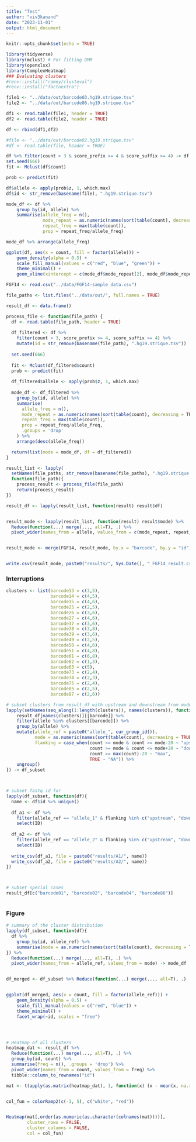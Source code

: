 ```yaml
---
title: "Test"
author: "viv3kanand"
date: "2023-11-01"
output: html_document
---
```


```r
knitr::opts_chunk$set(echo = TRUE)
```

```r
library(tidyverse)
library(mclust) # For fitting GMM
library(openxlsx)
library(ComplexHeatmap)
### Evaluating clusters
#renv::install("ramey/clusteval")
#renv::install("factoextra")
```

```r
file1 <- "../data/out/barcode03.hg19.strique.tsv"
file2 <- "../data/out/barcode86.hg19.strique.tsv"

df1 <- read.table(file1, header = TRUE)
df2 <- read.table(file2, header = TRUE)

df <- rbind(df1,df2)

#file <- "../data/out/barcode02.hg19.strique.tsv"
#df <- read.table(file, header = TRUE)

df %>% filter(count > 3 & score_prefix >= 4 & score_suffix >= 4) -> df
set.seed(666)
fit <- Mclust(df$count)

prob <- predict(fit)

df$allele <- apply(prob$z, 1, which.max)
df$id <- str_remove(basename(file), ".hg19.strique.tsv")

mode_df <- df %>%
    group_by(id, allele) %>%
    summarise(allele_freq = n(),
              mode_repeat = as.numeric(names(sort(table(count), decreasing = TRUE)[1])),
              repeat_freq = max(table(count)),
              prop = repeat_freq/allele_freq)

mode_df %>% arrange(allele_freq)


```


```r
ggplot(df, aes(x = count, fill = factor(allele))) +
    geom_density(alpha = 0.5) +
    scale_fill_manual(values = c("red", "blue", "green")) +
    theme_minimal() +
    geom_vline(xintercept = c(mode_df$mode_repeat[2], mode_df$mode_repeat[3]), linetype = "dashed")
```



```r
FGF14 <- read.csv("../data/FGF14-sample data.csv")

file_paths <- list.files("../data/out/", full.names = TRUE)

result_df <- data.frame()

process_file <- function(file_path) {
  df <- read.table(file_path, header = TRUE)
  
  df_filtered <- df %>%
    filter(count > 3, score_prefix >= 4, score_suffix >= 4) %>% 
    mutate(id = str_remove(basename(file_path), ".hg19.strique.tsv"))
  
  set.seed(666)
  
  fit <- Mclust(df_filtered$count)
  prob <- predict(fit)
  
  df_filtered$allele <- apply(prob$z, 1, which.max)
  
  mode_df <- df_filtered %>%
    group_by(id, allele) %>%
    summarise(
      allele_freq = n(),
      mode_repeat = as.numeric(names(sort(table(count), decreasing = TRUE)[1])),
      repeat_freq = max(table(count)),
      prop = repeat_freq/allele_freq,
      .groups = 'drop'
    ) %>% 
    arrange(desc(allele_freq))

  return(list(mode = mode_df, df = df_filtered))
}

result_list <- lapply(
  setNames(file_paths, str_remove(basename(file_paths), ".hg19.strique.tsv")), 
  function(file_path){
    process_result <- process_file(file_path)
    return(process_result)
})

result_df <- lapply(result_list, function(result) result$df)


result_mode <- lapply(result_list, function(result) result$mode) %>% 
  Reduce(function(...) merge(..., all=T), .) %>% 
  pivot_wider(names_from = allele, values_from = c(mode_repeat, repeat_freq, allele_freq, prop))


result_mode <- merge(FGF14, result_mode, by.x = "barcode", by.y = "id")


write.csv(result_mode, paste0("results/", Sys.Date(), "_FGF14_result.csv"))


```


### Interruptions
```r
clusters <- list(barcode13 = c(3,5),
                 barcode14 = c(4,5),
                 barcode15 = c(4,6),
                 barcode25 = c(2,5),
                 barcode26 = c(3,6),
                 barcode27 = c(4,6),
                 barcode37 = c(3,6),
                 barcode38 = c(3,8),
                 barcode39 = c(3,6),
                 barcode49 = c(2,5),
                 barcode50 = c(4,6),
                 barcode51 = c(4,8),
                 barcode61 = c(6,8),
                 barcode62 = c(1,3),
                 barcode63 = c(5),
                 barcode73 = c(2,4),
                 barcode74 = c(2,3),
                 barcode75 = c(2,4),
                 barcode85 = c(2,5),
                 barcode87 = c(2,6))

# subset clusters from result_df with upstream and downstream from mode (+20 | -20)
lapply(setNames(seq_along(1:length(clusters)), names(clusters)), function(barcode){
    result_df[names(clusters)][[barcode]] %>% 
    filter(allele %in% clusters[[barcode]]) %>% 
    group_by(allele) %>% 
    mutate(allele_ref = paste0("allele_", cur_group_id()),
           mode = as.numeric(names(sort(table(count), decreasing = TRUE)[1])),
           flanking = case_when(count <= mode & count >= mode-20 ~ "upstream",
                                count >= mode & count <= mode+20 ~ "downstream",
                                count >= max(count)-20 ~ "max",
                                TRUE ~ "NA")) %>% 
    ungroup()
}) -> df_subset



# subset fastq id for 
lapply(df_subset, function(df){
  name <- df$id %>% unique()
  
  df_a1 <- df %>% 
    filter(allele_ref == "allele_1" & flanking %in% c("upstream", "downstream")) %>% 
    select(ID)
  
  df_a2 <- df %>% 
    filter(allele_ref == "allele_2" & flanking %in% c("upstream", "downstream")) %>% 
    select(ID)
  
  write_csv(df_a1, file = paste0("results/A1/", name))
  write_csv(df_a2, file = paste0("results/A2/", name))
})



# subset special cases
result_df[c("barcode01", "barcode02", "barcode04", "barcode86")]



```


### Figure
```r
# summary of the cluster distribution
lapply(df_subset, function(df){
  df %>% 
    group_by(id, allele_ref) %>% 
    summarise(mode = as.numeric(names(sort(table(count), decreasing = TRUE)[1])), .groups = 'drop')
}) %>% 
  Reduce(function(...) merge(..., all=T), .) %>% 
  pivot_wider(names_from = allele_ref, values_from = mode) -> mode_df


df_merged <- df_subset %>% Reduce(function(...) merge(..., all=T), .)


ggplot(df_merged, aes(x = count, fill = factor(allele_ref))) +
    geom_density(alpha = 0.5) +
    scale_fill_manual(values = c("red", "blue")) +
    theme_minimal() + 
    facet_wrap(~id, scales = "free")




# Heatmap of all clusters
heatmap_dat <- result_df %>% 
  Reduce(function(...) merge(..., all=T), .) %>% 
  group_by(id, count) %>%
  summarise(freq = n(), .groups = 'drop') %>%
  pivot_wider(names_from = count, values_from = freq) %>% 
  tibble::column_to_rownames("id")

mat <- t(apply(as.matrix(heatmap_dat), 1, function(x) (x - mean(x, na.rm = TRUE))/sd(x, na.rm = TRUE)))


col_fun = colorRamp2(c(-3, 5), c("white", "red"))


Heatmap(mat[,order(as.numeric(as.character(colnames(mat))))], 
        cluster_rows = FALSE, 
        cluster_columns = FALSE, 
        col = col_fun)




```

























